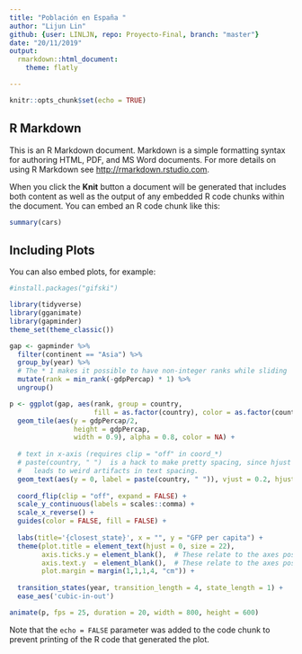 ```yaml
---
title: "Población en España "
author: "Lijun Lin"
github: {user: LINLJN, repo: Proyecto-Final, branch: "master"}
date: "20/11/2019"
output: 
  rmarkdown::html_document:
    theme: flatly

---
```


```r
knitr::opts_chunk$set(echo = TRUE)
```

## R Markdown

This is an R Markdown document. Markdown is a simple formatting syntax for authoring HTML, PDF, and MS Word documents. For more details on using R Markdown see <http://rmarkdown.rstudio.com>.

When you click the **Knit** button a document will be generated that includes both content as well as the output of any embedded R code chunks within the document. You can embed an R code chunk like this:

```r
summary(cars)
```

## Including Plots

You can also embed plots, for example:

```r
#install.packages("gifski")

```

```r
library(tidyverse)
library(gganimate)
library(gapminder)
theme_set(theme_classic())

gap <- gapminder %>%
  filter(continent == "Asia") %>%
  group_by(year) %>%
  # The * 1 makes it possible to have non-integer ranks while sliding
  mutate(rank = min_rank(-gdpPercap) * 1) %>%
  ungroup()

p <- ggplot(gap, aes(rank, group = country, 
                     fill = as.factor(country), color = as.factor(country))) +
  geom_tile(aes(y = gdpPercap/2,
                height = gdpPercap,
                width = 0.9), alpha = 0.8, color = NA) +
  
  # text in x-axis (requires clip = "off" in coord_*)
  # paste(country, " ")  is a hack to make pretty spacing, since hjust > 1 
  #   leads to weird artifacts in text spacing.
  geom_text(aes(y = 0, label = paste(country, " ")), vjust = 0.2, hjust = 1) +
  
  coord_flip(clip = "off", expand = FALSE) +
  scale_y_continuous(labels = scales::comma) +
  scale_x_reverse() +
  guides(color = FALSE, fill = FALSE) +
  
  labs(title='{closest_state}', x = "", y = "GFP per capita") +
  theme(plot.title = element_text(hjust = 0, size = 22),
        axis.ticks.y = element_blank(),  # These relate to the axes post-flip
        axis.text.y  = element_blank(),  # These relate to the axes post-flip
        plot.margin = margin(1,1,1,4, "cm")) +
  
  transition_states(year, transition_length = 4, state_length = 1) +
  ease_aes('cubic-in-out')

animate(p, fps = 25, duration = 20, width = 800, height = 600)

```

Note that the `echo = FALSE` parameter was added to the code chunk to prevent printing of the R code that generated the plot.
